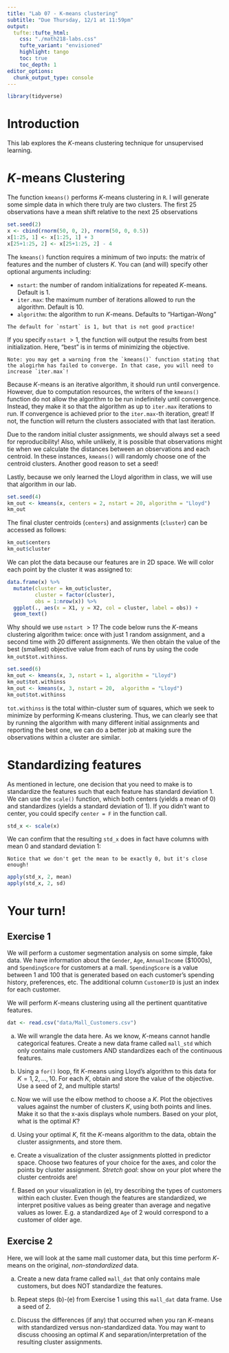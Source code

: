 ```yaml
---
title: "Lab 07 - K-means clustering"
subtitle: "Due Thursday, 12/1 at 11:59pm"
output: 
  tufte::tufte_html:
    css: "./math218-labs.css"
    tufte_variant: "envisioned"
    highlight: tango
    toc: true
    toc_depth: 1
editor_options: 
  chunk_output_type: console
---
```


```r
library(tidyverse)
```

# Introduction

This lab explores the $K$-means clustering technique for unsupervised learning. 

# $K$-means Clustering

The function `kmeans()` performs $K$-means clustering in `R`. I will generate some simple  data in which there truly are two clusters. The first 25 observations have a mean shift relative to the next 25 observations

```r
set.seed(2)
x <- cbind(rnorm(50, 0, 2), rnorm(50, 0, 0.5))
x[1:25, 1] <- x[1:25, 1] + 3
x[25+1:25, 2] <- x[25+1:25, 2] - 4
```



The `kmeans()` function requires a minimum of two inputs: the matrix of features and the number of clusters $K$. You can (and will) specify other optional arguments including:

  - `nstart`: the number of random initializations for repeated $K$-means. Default is 1.
  - `iter.max`: the maximum number of iterations allowed to run the algorithm. Default is 10.
  - `algorithm`: the algorithm to run $K$-means. Defaults to "Hartigan-Wong"
  
```marginfigure
The default for `nstart` is 1, but that is not good practice!
```
  
If you specify `nstart` $>1$, the function will output the results from best initialization. Here, "best" is in terms of minimizing the objective.

```marginfigure
Note: you may get a warning from the `kmeans()` function stating that the alogirhm has failed to converge. In that case, you will need to increase `iter.max`!
```

Because $K$-means is an iterative algorithm, it should run until convergence. However, due to computation resources, the writers of the `kmeans()` function do not allow the algorithm to be run indefinitely until convergence. Instead, they make it so that the algorithm as up to `iter.max` iterations to run. If convergence is achieved prior to the `iter.max`-th iteration, great! If not, the function will return the clusters associated with that last iteration.

Due to the random initial cluster assignments, we should always set a seed for reproducibility! Also, while unlikely, it is possible that observations might tie when we calculate the distances between an observations and each centroid. In these instances, `kmeans()` will randomly choose one of the centroid clusters. Another good reason to set a seed!

Lastly, because we only learned the Lloyd algorithm in class, we will use that algorithm in our lab.

```r
set.seed(4)
km_out <- kmeans(x, centers = 2, nstart = 20, algorithm = "Lloyd")
km_out
```

The final cluster centroids (`centers`) and assignments (`cluster`) can be accessed as follows:

```r
km_out$centers
km_out$cluster
```

We can plot the data because our features are in 2D space. We will color each point by the cluster it was assigned to:

```r
data.frame(x) %>%
  mutate(cluster = km_out$cluster,
         cluster = factor(cluster),
         obs = 1:nrow(x)) %>%
  ggplot(., aes(x = X1, y = X2, col = cluster, label = obs)) +
  geom_text() 
```

Why should we use `nstart` $> 1$? The code below runs the $K$-means clustering algorithm twice: once with just 1 random assignment, and a second time with 20 different assignments. We then obtain the value of the best (smallest) objective value from each of runs by using the code `km_out$tot.withinss`. 

```r
set.seed(6)
km_out <- kmeans(x, 3, nstart = 1, algorithm = "Lloyd")
km_out$tot.withinss
km_out <- kmeans(x, 3, nstart = 20,  algorithm = "Lloyd")
km_out$tot.withinss
```


`tot.withinss` is the total within-cluster sum of squares, which we seek to minimize by performing K-means clustering. Thus, we can clearly see that by running the algorithm with many different initial assignments and reporting the best one, we can do a better job at making sure the observations within a cluster are similar. 

# Standardizing features

As mentioned in lecture, one decision that you need to make is to standardize the features such that each feature has standard deviation 1. We can use the `scale()` function, which both centers (yields a mean of 0) and standardizes (yields a standard deviation of 1). If you didn't want to center, you could specify `center = F` in the function call.

```r
std_x <- scale(x)
```

We can confirm that the resulting `std_x` does in fact have columns with mean 0 and standard deviation 1:

```marginfigure
Notice that we don't get the mean to be exactly 0, but it's close enough!
```
```r
apply(std_x, 2, mean)
apply(std_x, 2, sd)
```


# Your turn!

<!-- ## Exercise 1 -->

<!-- You will generate simulated data and then perform $K$-means clustering on the data. -->

<!-- a) Generate a simulated data set with 20 observations in each of three classes (i.e. 60 observations total), and 50 variables. Set a seed for reproducibility. -->

<!-- *Hint: you may use the `rnorm()` or `runif()` functions to generate data. To generate distinct classes, add a mean shift to the observations in each class like we did above.* -->

<!-- ```{r} -->
<!-- n <- 60 -->
<!-- p <- 50 -->
<!-- set.seed(2) -->
<!-- x <- matrix(rnorm(p * n), ncol = p) -->
<!-- x[1:20, 1] <- x[1:20, 1] + 3 -->
<!-- x[21:40, 2] <- x[21:40, 2] - 4 -->
<!-- x[41:60, 3] <- x[41:50, 2] + 1.5 -->
<!-- ``` -->

<!-- **Answer**: *Note: answers will vary based on simulated data!* -->

<!-- b) Perform $K$-means clustering with $K= 3$. Don't forget to set a seed! How well do the clusters that you obtained in K-means clustering compare to the true class labels? -->

<!-- *Hint: use the `table()` function to compare the true class labels to the class labels obtained by clustering. Be careful how you interpret the results: K-means clustering will arbitrarily number the clusters, so you cannot simply check whether the true class labels and clustering labels are the same.* -->


<!-- ```{r} -->
<!-- km_out <- kmeans(x, centers = 3, nstart = 20) -->
<!-- table(assign = km_out$cluster, true = rep(c(1:3), each = 20)) -->
<!-- ``` -->

<!-- c) Perform $K$-means clustering with $K = 2$. Describe your results. -->

<!-- ```{r} -->
<!-- km_out <- kmeans(x, centers = 2, nstart = 20) -->
<!-- table(assign = km_out$cluster, true = rep(c(1:3), each = 20) ) -->
<!-- ``` -->


<!-- d) Perform $K$-means clustering with $K = 4$. Describe your results. -->

<!-- ```{r} -->
<!-- km_out <- kmeans(x, centers = 4, nstart = 20) -->
<!-- table(assign = km_out$cluster, true = rep(c(1:3), each = 20) ) -->
<!-- ``` -->

## Exercise 1

We will perform a customer segmentation analysis on some simple, fake data. We have information about the `Gender`, `Age`, `AnnualIncome` ($1000s), and `SpendingScore` for customers at a mall. `SpendingScore` is a value between 1 and 100 that is generated based on each customer's spending history, preferences, etc.  The additional column `CustomerID` is just an index for each customer.

We will perform $K$-means clustering using all the pertinent quantitative features. 

```r
dat <- read.csv("data/Mall_Customers.csv")
```

a) We will wrangle the data here. As we know, $K$-means cannot handle categorical features. Create a new data frame called `mall_std` which only contains male customers AND standardizes each of the continuous features.

b) Using a `for()` loop, fit $K$-means using Lloyd's algorithm to this data for $K = 1, 2, \ldots, 10$. For each $K$, obtain and store the value of the objective. Use a seed of 2, and multiple starts!


c) Now we will use the elbow method to choose a $K$. Plot the objectives values against the number of clusters $K$, using both points and lines. Make it so that the x-axis displays whole numbers. Based on your plot, what is the optimal $K$?


d) Using your optimal $K$, fit the $K$-means algorithm to the data, obtain the cluster assignments, and store them.


e) Create a visualization of the cluster assignments plotted in predictor space. Choose two features of your choice for the axes, and color the points by cluster assignment. *Stretch goal*: show on your plot where the cluster centroids are!


f) Based on your visualization in (e), try describing the types of customers within each cluster. Even though the features are standardized, we interpret positive values as being greater than average and negative values as lower. E.g. a standardized `Age` of 2 would correspond to a customer of older age.

## Exercise 2

Here, we will look at the same mall customer data, but this time perform $K$-means on the original, *non-standardized* data.

a) Create a new data frame called `mall_dat` that only contains male customers, but does NOT standardize the features. 


b) Repeat steps (b)-(e) from Exercise 1 using this `mall_dat` data frame. Use a seed of 2.


c) Discuss the differences (if any) that occurred when you ran $K$-means with standardized versus non-standardized data. You may want to discuss choosing an optimal $K$ and separation/interpretation of the resulting cluster assignments.
